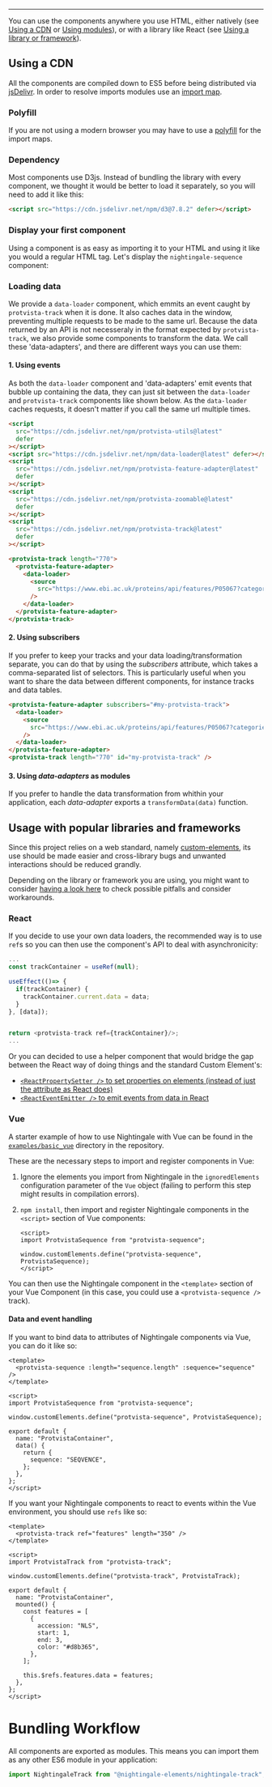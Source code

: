 
<Meta title="Getting Started" />

---

You can use the components anywhere you use HTML, either natively (see
[Using a CDN](#using_a_cdn) or [Using modules](#using_modules)), or with a library like React (see [Using a library or framework](#usage_with_popular_libraries_and_frameworks)).

## Using a CDN

All the components are compiled down to ES5 before being distributed via
[jsDelivr](https://jsdelivr.com). In order to resolve imports modules use an [import map](https://developer.mozilla.org/en-US/docs/Web/HTML/Element/script/type/importmap).

### Polyfill

If you are not using a modern browser you may have to use a [polyfill](https://github.com/guybedford/es-module-shims) for the import maps.

### Dependency

Most components use D3js. Instead of bundling the library with every component,
we thought it would be better to load it separately, so you will need to add it
like this:

```html
<script src="https://cdn.jsdelivr.net/npm/d3@7.8.2" defer></script>
```

### Display your first component

Using a component is as easy as importing it to your HTML and using it like you
would a regular HTML tag. Let's display the `nightingale-sequence` component:

<CodeSandbox codeSandboxId="elated-babbage-6f16di" />

### Loading data

We provide a `data-loader` component, which emmits an event caught by
`protvista-track` when it is done. It also caches data in the window, preventing
multiple requests to be made to the same url. Because the data returned by an
API is not necesseraly in the format expected by `protvista-track`, we also
provide some components to transform the data. We call these 'data-adapters',
and there are different ways you can use them:

#### 1. Using events

As both the `data-loader` component and 'data-adapters' emit events that bubble up
containing the data, they can just sit between the `data-loader` and `protvista-track` components like shown below.
As the `data-loader` caches requests, it doesn't matter if you call the same
url multiple times.

```html
<script
  src="https://cdn.jsdelivr.net/npm/protvista-utils@latest"
  defer
></script>
<script src="https://cdn.jsdelivr.net/npm/data-loader@latest" defer></script>
<script
  src="https://cdn.jsdelivr.net/npm/protvista-feature-adapter@latest"
  defer
></script>
<script
  src="https://cdn.jsdelivr.net/npm/protvista-zoomable@latest"
  defer
></script>
<script
  src="https://cdn.jsdelivr.net/npm/protvista-track@latest"
  defer
></script>

<protvista-track length="770">
  <protvista-feature-adapter>
    <data-loader>
      <source
        src="https://www.ebi.ac.uk/proteins/api/features/P05067?categories=PTM"
      />
    </data-loader>
  </protvista-feature-adapter>
</protvista-track>
```

#### 2. Using subscribers

If you prefer to keep your tracks and your data loading/transformation separate,
you can do that by using the _subscribers_ attribute, which takes a comma-separated
list of selectors. This is particularly useful when you want to share the data
between different components, for instance tracks and data tables.

```html
<protvista-feature-adapter subscribers="#my-protvista-track">
  <data-loader>
    <source
      src="https://www.ebi.ac.uk/proteins/api/features/P05067?categories=MOLECULE_PROCESSING"
    />
  </data-loader>
</protvista-feature-adapter>
<protvista-track length="770" id="my-protvista-track" />
```

#### 3. Using _data-adapters_ as modules

If you prefer to handle the data transformation from whithin your application, each _data-adapter_ exports a
`transformData(data)` function.

## Usage with popular libraries and frameworks

Since this project relies on a web standard, namely
[custom-elements](https://developer.mozilla.org/en-US/docs/Web/Web_Components/Using_custom_elements), its use should be made easier and cross-library bugs and
unwanted interactions should be reduced grandly.

Depending on the library or framework you are using, you might want to consider
[having a look here](https://custom-elements-everywhere.com/) to check possible
pitfalls and consider workarounds.

### React

If you decide to use your own data loaders, the recommended way is to use `ref`s
so you can then use the component's API to deal with asynchronicity:

```js
...
const trackContainer = useRef(null);

useEffect(()=> {
  if(trackContainer) {
    trackContainer.current.data = data;
  }
}, [data]);


return <protvista-track ref={trackContainer}/>;
...
```

Or you can decided to use a helper component that would bridge the gap between
the React way of doing things and the standard Custom Element's:

- [`<ReactPropertySetter />` to set properties on elements (instead of just the attribute as React does)](https://www.npmjs.com/package/react-property-setter)
- [`<ReactEventEmitter />` to emit events from data in React](https://www.npmjs.com/package/react-event-emitter)

### Vue

A starter example of how to use Nightingale with Vue can be found in the [`examples/basic_vue`](https://github.com/ebi-webcomponents/nightingale/blob/master/examples/basic_vue) directory in the repository.

These are the necessary steps to import and register components in Vue:

1. Ignore the elements you import from Nightingale in the `ignoredElements` configuration parameter of the `Vue` object (failing to perform this step might results in compilation errors).
2. `npm install`, then import and register Nightingale components in the `<script>` section of Vue components:

   ```vue
   <script>
   import ProtvistaSequence from "protvista-sequence";

   window.customElements.define("protvista-sequence", ProtvistaSequence);
   </script>
   ```

You can then use the Nightingale component in the `<template>` section of your Vue Component (in this case, you could use a `<protvista-sequence />` track).

#### Data and event handling

If you want to bind data to attributes of Nightingale components via Vue, you can do it like so:

```vue
<template>
  <protvista-sequence :length="sequence.length" :sequence="sequence" />
</template>

<script>
import ProtvistaSequence from "protvista-sequence";

window.customElements.define("protvista-sequence", ProtvistaSequence);

export default {
  name: "ProtvistaContainer",
  data() {
    return {
      sequence: "SEQVENCE",
    };
  },
};
</script>
```

If you want your Nightingale components to react to events within the Vue environment, you should use `refs` like so:

```vue
<template>
  <protvista-track ref="features" length="350" />
</template>

<script>
import ProtvistaTrack from "protvista-track";

window.customElements.define("protvista-track", ProtvistaTrack);

export default {
  name: "ProtvistaContainer",
  mounted() {
    const features = [
      {
        accession: "NLS",
        start: 1,
        end: 3,
        color: "#d8b365",
      },
    ];

    this.$refs.features.data = features;
  },
};
</script>
```

# Bundling Workflow

All components are exported as modules. This means you can import them as any
other ES6 module in your application:

```js
import NightingaleTrack from "@nightingale-elements/nightingale-track";
```
